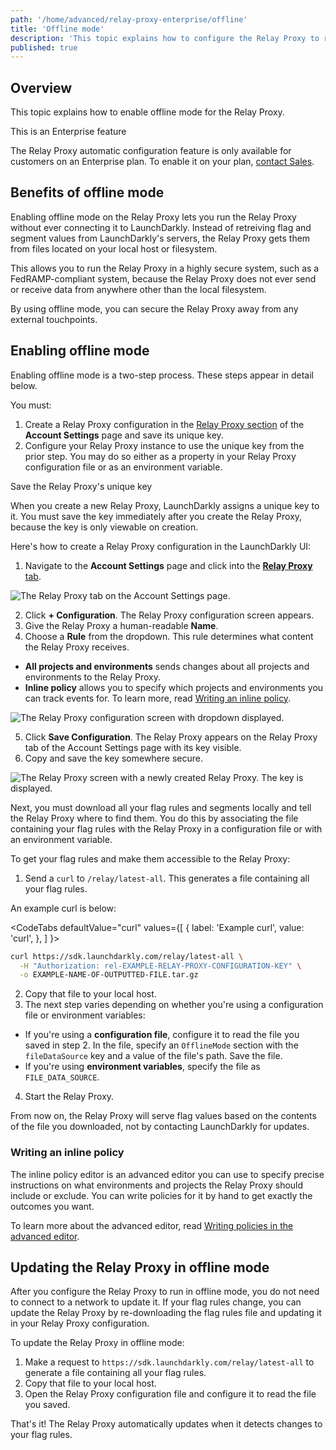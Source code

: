 ```yaml
---
path: '/home/advanced/relay-proxy-enterprise/offline'
title: 'Offline mode'
description: 'This topic explains how to configure the Relay Proxy to run without a network connection. This feature is for customers on Enterprise plans.'
published: true
---
```


## Overview

This topic explains how to enable offline mode for the Relay Proxy. 

<Callout intent="info">
<CalloutTitle>This is an Enterprise feature</CalloutTitle>
<CalloutDescription>

The Relay Proxy automatic configuration feature is only available for customers on an Enterprise plan. To enable it on your plan, [contact Sales](mailto:sales@launchdarkly.com).

</CalloutDescription>
</Callout>

## Benefits of offline mode

Enabling offline mode on the Relay Proxy lets you run the Relay Proxy without ever connecting it to LaunchDarkly. Instead of retreiving flag and segment values from LaunchDarkly's servers, the Relay Proxy gets them from files located on your local host or filesystem.

This allows you to run the Relay Proxy in a highly secure system, such as a FedRAMP-compliant system, because the Relay Proxy does not ever send or receive data from anywhere other than the local filesystem. 

By using offline mode, you can secure the Relay Proxy away from any external touchpoints.

## Enabling offline mode 

Enabling offline mode is a two-step process. These steps appear in detail below. 

You must:

1. Create a Relay Proxy configuration in the [Relay Proxy section](https://app.launchdarkly.com/settings/relay) of the **Account Settings** page and save its unique key.
2. Configure your Relay Proxy instance to use the unique key from the prior step. You may do so either as a property in your Relay Proxy configuration file or as an environment variable.

<Callout intent="alert">
<CalloutTitle>Save the Relay Proxy's unique key</CalloutTitle>
<CalloutDescription>

When you create a new Relay Proxy, LaunchDarkly assigns a unique key to it. You must save the key immediately after you create the Relay Proxy, because the key is only viewable on creation. 

</CalloutDescription>
</Callout>

Here's how to create a Relay Proxy configuration in the LaunchDarkly UI:

1. Navigate to the **Account Settings** page and click into the [**Relay Proxy** tab](https://app.launchdarkly.com/settings/relay).

![The Relay Proxy tab on the Account Settings page.](../../images/account-settings-relay-proxy.png)

2. Click **+ Configuration**. The Relay Proxy configuration screen appears.
3. Give the Relay Proxy a human-readable **Name**.
4. Choose a **Rule** from the dropdown. This rule determines what content the Relay Proxy receives.
 *  **All projects and environments** sends changes about all projects and environments to the Relay Proxy.
 * **Inline policy** allows you to specify which projects and environments you can track events for. To learn more, read [Writing an inline policy](#writing-an-inline-policy).

![The Relay Proxy configuration screen with dropdown displayed.](../../images/relay-proxy-config-dropdown.png)

5. Click **Save Configuration**. The Relay Proxy appears on the Relay Proxy tab of the Account Settings page with its key visible.
6. Copy and save the key somewhere secure.

![The Relay Proxy screen with a newly created Relay Proxy. The key is displayed.](../../images/relay-proxy-key-displayed.png)

Next, you must download all your flag rules and segments locally and tell the Relay Proxy where to find them. You do this by associating the file containing your flag rules with the Relay Proxy in a configuration file or with an environment variable.

To get your flag rules and make them accessible to the Relay Proxy: 

1. Send a `curl` to `/relay/latest-all`. This generates a file containing all your flag rules.

An example curl is below:

  <CodeTabs
  defaultValue="curl"
  values={[
    { label: 'Example curl', value: 'curl', },
  ]
}>
<CodeTabItem value="curl">

```bash
curl https://sdk.launchdarkly.com/relay/latest-all \
  -H "Authorization: rel-EXAMPLE-RELAY-PROXY-CONFIGURATION-KEY" \
  -o EXAMPLE-NAME-OF-OUTPUTTED-FILE.tar.gz
```

</CodeTabItem>
</CodeTabs>

2. Copy that file to your local host.
3. The next step varies depending on whether you're using a configuration file or environment variables:
 * If you're using a **configuration file**, configure it to read the file you saved in step 2. In the file, specify an `OfflineMode` section with the `fileDataSource` key and a value of the file's path. Save the file.
 * If you're using **environment variables**, specify the file as `FILE_DATA_SOURCE`.
4. Start the Relay Proxy. 

From now on, the Relay Proxy will serve flag values based on the contents of the file you downloaded, not by contacting LaunchDarkly for updates.

### Writing an inline policy

The inline policy editor is an advanced editor you can use to specify precise instructions on what environments and projects the Relay Proxy should include or exclude. You can write policies for it by hand to get exactly the outcomes you want.

To learn more about the advanced editor, read [Writing policies in the advanced editor](/home/account-security/custom-roles/policies#writing-policies-in-the-advanced-editor).

## Updating the Relay Proxy in offline mode

After you configure the Relay Proxy to run in offline mode, you do not need to connect to a network to update it. If your flag rules change, you can update the Relay Proxy by re-downloading the flag rules file and updating it in your Relay Proxy configuration.

To update the Relay Proxy in offline mode:

1. Make a request to `https://sdk.launchdarkly.com/relay/latest-all` to generate a file containing all your flag rules.
2. Copy that file to your local host.
3. Open the Relay Proxy configuration file and configure it to read the file you saved.

That's it! The Relay Proxy automatically updates when it detects changes to your flag rules.
